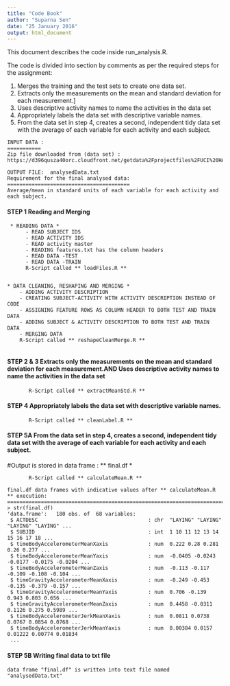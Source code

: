 ```yaml
---
title: "Code Book"
author: "Suparna Sen"
date: "25 January 2016"
output: html_document
---
```

This document describes the code inside run_analysis.R.

The code is divided into section by comments as per the required steps for the assignment:

1. Merges the training and the test sets to create one data set. 
2. Extracts only the measurements on the mean and standard deviation for each measurement.]
3. Uses descriptive activity names to name the activities in the data set
4. Appropriately labels the data set with descriptive variable names.
5. From the data set in step 4, creates a second, independent tidy data set with the average of each variable for each activity and each subject.

```
INPUT DATA : 
===========
Zip file downloaded from (data set) : 
https://d396qusza40orc.cloudfront.net/getdata%2Fprojectfiles%2FUCI%20HAR%20Dataset.zip
```
```
OUTPUT FILE:  analysedData.txt
Requirement for the final analysed data:
========================================
Average/mean in standard units of each variable for each activity and each subject.

```
#### STEP 1 Reading and Merging 

```
 * READING DATA *
      - READ SUBJECT IDS
      - READ ACTIVITY IDS
      - READ activity master
      - READING features.txt has the column headers
      - READ DATA -TEST 
      - READ DATA -TRAIN
      R-Script called ** loadFiles.R **

      
* DATA CLEANING, RESHAPING AND MERGING *
    - ADDING ACTIVITY DESCRIPTION
    - CREATING SUBJECT-ACTIVITY WITH ACTIVITY DESCRIPTION INSTEAD OF CODE
    - ASSIGNING FEATURE ROWS AS COLUMN HEADER TO BOTH TEST AND TRAIN DATA
    - ADDING SUBJECT & ACTIVITY DESCRIPTION TO BOTH TEST AND TRAIN DATA
    - MERGING DATA 
    R-Script called ** reshapeCleanMerge.R **
    
```
#### STEP 2 & 3 Extracts only the measurements on the mean and standard deviation for each measurement.AND Uses descriptive activity names to name the activities in the data set

```
       R-Script called ** extractMeanStd.R **
```
#### STEP 4 Appropriately labels the data set with descriptive variable names.

```
       R-Script called ** cleanLabel.R **
```

#### STEP 5A From the data set in step 4, creates a second, independent tidy data set with the average of each variable for each activity and each subject. 
#Output is stored in data frame : ** final.df *
```
       R-Script called ** calculateMean.R ** 
```
```
final.df data frames with indicative values after ** calculateMean.R ** execution:
=================================================================================
> str(final.df)
'data.frame':	180 obs. of  68 variables:
 $ ACTDESC                                    : chr  "LAYING" "LAYING" "LAYING" "LAYING" ...
 $ SUBJID                                     : int  1 10 11 12 13 14 15 16 17 18 ...
 $ timeBodyAccelerometerMeanXaxis             : num  0.222 0.28 0.281 0.26 0.277 ...
 $ timeBodyAccelerometerMeanYaxis             : num  -0.0405 -0.0243 -0.0177 -0.0175 -0.0204 ...
 $ timeBodyAccelerometerMeanZaxis             : num  -0.113 -0.117 -0.109 -0.108 -0.104 ...
 $ timeGravityAccelerometerMeanXaxis          : num  -0.249 -0.453 -0.135 -0.379 -0.157 ...
 $ timeGravityAccelerometerMeanYaxis          : num  0.706 -0.139 0.943 0.803 0.656 ...
 $ timeGravityAccelerometerMeanZaxis          : num  0.4458 -0.0311 0.1126 0.275 0.5989 ...
 $ timeBodyAccelerometerJerkMeanXaxis         : num  0.0811 0.0738 0.0767 0.0854 0.0768 ...
 $ timeBodyAccelerometerJerkMeanYaxis         : num  0.00384 0.0157 0.01222 0.00774 0.01834 
 ...
```
#### STEP 5B Writing final data to txt file 
```
data frame "final.df" is written into text file named "analysedData.txt"
```
